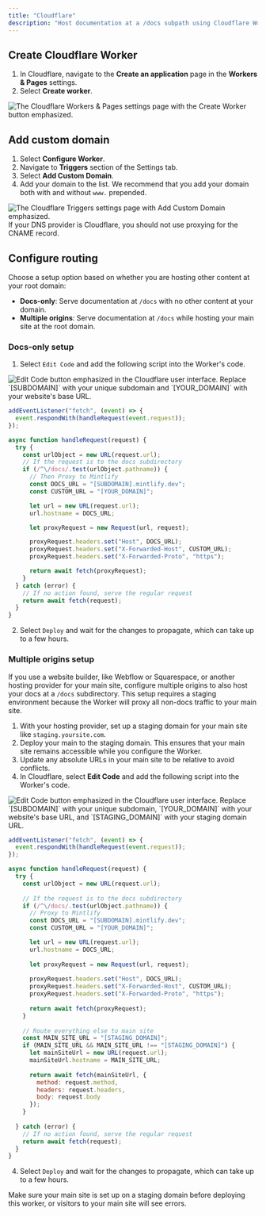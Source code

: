 ```yaml
---
title: "Cloudflare"
description: "Host documentation at a /docs subpath using Cloudflare Workers"
---
```


## Create Cloudflare Worker

1. In Cloudflare, navigate to the **Create an application** page in the **Workers & Pages** settings.
2. Select **Create worker**.

<Frame>
<img alt="The Cloudflare Workers & Pages settings page with the Create Worker button emphasized." src="/images/cloudflare/worker.png" />
</Frame>

## Add custom domain
  
1. Select **Configure Worker**.
2. Navigate to **Triggers** section of the Settings tab.
3. Select **Add Custom Domain**.
4. Add your domain to the list. We recommend that you add your domain both with and without `www.` prepended.

<Frame>
  <img
    alt="The Cloudflare Triggers settings page with Add Custom Domain emphasized."
    src="/images/cloudflare/custom-domain.png"
  />
</Frame>

<Warning>
  If your DNS provider is Cloudflare, you should not use proxying for the CNAME record.
</Warning>

## Configure routing

Choose a setup option based on whether you are hosting other content at your root domain:

* **Docs-only**: Serve documentation at `/docs` with no other content at your domain.
* **Multiple origins**: Serve documentation at `/docs` while hosting your main site at the root domain.

### Docs-only setup

1. Select `Edit Code` and add the following script into the Worker's code.

  <Frame>
    <img alt="Edit Code button emphasized in the Cloudflare user interface." src="/images/cloudflare/edit-code.png" />
  </Frame>

  <Tip>
    Replace `[SUBDOMAIN]` with your unique subdomain and `[YOUR_DOMAIN]` with your website's base URL.
  </Tip>

  ```javascript
  addEventListener("fetch", (event) => {
    event.respondWith(handleRequest(event.request));
  });

  async function handleRequest(request) {
    try {
      const urlObject = new URL(request.url);
      // If the request is to the docs subdirectory
      if (/^\/docs/.test(urlObject.pathname)) {
        // Then Proxy to Mintlify
        const DOCS_URL = "[SUBDOMAIN].mintlify.dev";
        const CUSTOM_URL = "[YOUR_DOMAIN]";

        let url = new URL(request.url);
        url.hostname = DOCS_URL;

        let proxyRequest = new Request(url, request);

        proxyRequest.headers.set("Host", DOCS_URL);
        proxyRequest.headers.set("X-Forwarded-Host", CUSTOM_URL);
        proxyRequest.headers.set("X-Forwarded-Proto", "https");

        return await fetch(proxyRequest);
      }
    } catch (error) {
      // If no action found, serve the regular request
      return await fetch(request);
    }
  }
  ```
2. Select `Deploy` and wait for the changes to propagate, which can take up to a few hours.

### Multiple origins setup

If you use a website builder, like Webflow or Squarespace, or another hosting provider for your main site, configure multiple origins to also host your docs at a `/docs` subdirectory. This setup requires a staging environment because the Worker will proxy all non-docs traffic to your main site.

1. With your hosting provider, set up a staging domain for your main site like `staging.yoursite.com`.
2. Deploy your main  to the staging domain. This ensures that your main site remains accessible while you configure the Worker.
3. Update any absolute URLs in your main site to be relative to avoid conflicts.
4. In Cloudflare, select **Edit Code** and add the following script into the Worker's code.
  <Frame>
    <img alt="Edit Code button emphasized in the Cloudflare user interface." src="/images/cloudflare/edit-code.png" />
  </Frame>

  <Tip>
      Replace `[SUBDOMAIN]` with your unique subdomain, `[YOUR_DOMAIN]` with your website's base URL, and `[STAGING_DOMAIN]` with your staging domain URL.
  </Tip>

  ```javascript
  addEventListener("fetch", (event) => {
    event.respondWith(handleRequest(event.request));
  });

  async function handleRequest(request) {
    try {
      const urlObject = new URL(request.url);
      
      // If the request is to the docs subdirectory
      if (/^\/docs/.test(urlObject.pathname)) {
        // Proxy to Mintlify
        const DOCS_URL = "[SUBDOMAIN].mintlify.dev";
        const CUSTOM_URL = "[YOUR_DOMAIN]";

        let url = new URL(request.url);
        url.hostname = DOCS_URL;
        
        let proxyRequest = new Request(url, request);
        
        proxyRequest.headers.set("Host", DOCS_URL);
        proxyRequest.headers.set("X-Forwarded-Host", CUSTOM_URL);
        proxyRequest.headers.set("X-Forwarded-Proto", "https");
        
        return await fetch(proxyRequest);
      }
      
      // Route everything else to main site
      const MAIN_SITE_URL = "[STAGING_DOMAIN]";
      if (MAIN_SITE_URL && MAIN_SITE_URL !== "[STAGING_DOMAIN]") {
        let mainSiteUrl = new URL(request.url);
        mainSiteUrl.hostname = MAIN_SITE_URL;
        
        return await fetch(mainSiteUrl, {
          method: request.method,
          headers: request.headers,
          body: request.body
        });
      }
      
    } catch (error) {
      // If no action found, serve the regular request
      return await fetch(request);
    }
  }
  ```
4. Select `Deploy` and wait for the changes to propagate, which can take up to a few hours.
<Warning>
Make sure your main site is set up on a staging domain before deploying this worker, or visitors to your main site will see errors.
</Warning>
